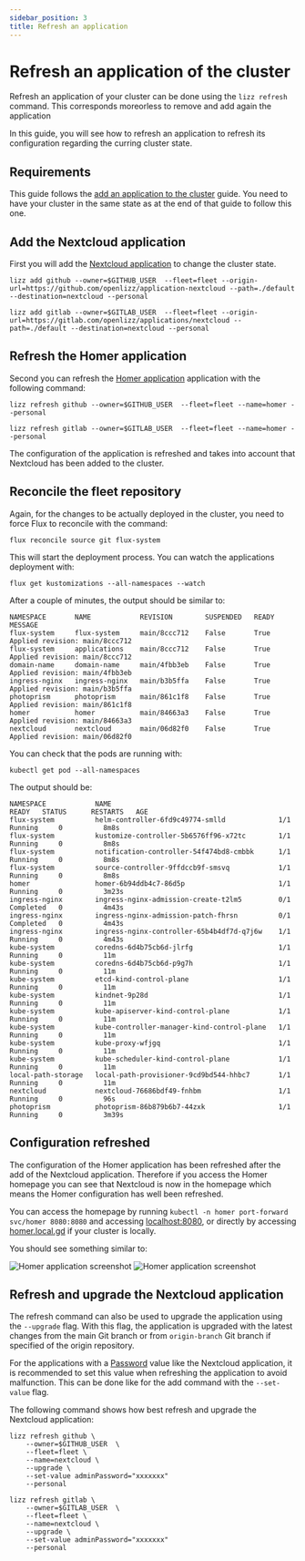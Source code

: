 ```yaml
---
sidebar_position: 3
title: Refresh an application
---
```



# Refresh an application of the cluster

Refresh an application of your cluster can be done using the `lizz refresh` command.
This corresponds moreorless to remove and add again the application

In this guide, you will see how to refresh an application to refresh its configuration regarding the curring cluster state.

## Requirements

This guide follows the [add an application to the cluster](./add) guide.
You need to have your cluster in the same state as at the end of that guide to follow this one.

## Add the Nextcloud application

First you will add the [Nextcloud application](https://github.com/Openlizz/application-nextcloud/) to change the cluster state.

<Tabs groupId="git-providers">
<TabItem value="github" label="GitHub">

```
lizz add github --owner=$GITHUB_USER  --fleet=fleet --origin-url=https://github.com/openlizz/application-nextcloud --path=./default --destination=nextcloud --personal
```

</TabItem>
<TabItem value="gitlab" label="GitLab">

```
lizz add gitlab --owner=$GITLAB_USER  --fleet=fleet --origin-url=https://gitlab.com/openlizz/applications/nextcloud --path=./default --destination=nextcloud --personal
```

</TabItem>
</Tabs>

## Refresh the Homer application

Second you can refresh the [Homer application](https://github.com/Openlizz/application-homer) application with the following command:

<Tabs groupId="git-providers">
<TabItem value="github" label="GitHub">

```
lizz refresh github --owner=$GITHUB_USER  --fleet=fleet --name=homer --personal
```

</TabItem>
<TabItem value="gitlab" label="GitLab">

```
lizz refresh gitlab --owner=$GITLAB_USER  --fleet=fleet --name=homer --personal
```

</TabItem>
</Tabs>

The configuration of the application is refreshed and takes into account that Nextcloud has been added to the cluster.

## Reconcile the fleet repository

Again, for the changes to be actually deployed in the cluster, you need to force Flux to reconcile with the command:

```
flux reconcile source git flux-system
```

This will start the deployment process.
You can watch the applications deployment with:

```
flux get kustomizations --all-namespaces --watch
```

After a couple of minutes, the output should be similar to:

```
NAMESPACE  	    NAME       	    REVISION    	SUSPENDED	READY	MESSAGE
flux-system	    flux-system	    main/8ccc712	False    	True 	Applied revision: main/8ccc712
flux-system	    applications	main/8ccc712	False	    True	Applied revision: main/8ccc712
domain-name	    domain-name	    main/4fbb3eb	False	    True	Applied revision: main/4fbb3eb
ingress-nginx	ingress-nginx	main/b3b5ffa	False	    True	Applied revision: main/b3b5ffa
photoprism	    photoprism	    main/861c1f8	False	    True	Applied revision: main/861c1f8
homer	        homer	        main/84663a3	False	    True	Applied revision: main/84663a3
nextcloud	    nextcloud	    main/06d82f0	False	    True	Applied revision: main/06d82f0
```

You can check that the pods are running with:

```
kubectl get pod --all-namespaces
```

The output should be:

```
NAMESPACE            NAME                                         READY   STATUS      RESTARTS   AGE
flux-system          helm-controller-6fd9c49774-smlld             1/1     Running     0          8m8s
flux-system          kustomize-controller-5b6576ff96-x72tc        1/1     Running     0          8m8s
flux-system          notification-controller-54f474bd8-cmbbk      1/1     Running     0          8m8s
flux-system          source-controller-9ffdccb9f-smsvq            1/1     Running     0          8m8s
homer                homer-6b94ddb4c7-86d5p                       1/1     Running     0          3m23s
ingress-nginx        ingress-nginx-admission-create-t2lm5         0/1     Completed   0          4m43s
ingress-nginx        ingress-nginx-admission-patch-fhrsn          0/1     Completed   0          4m43s
ingress-nginx        ingress-nginx-controller-65b4b4df7d-q7j6w    1/1     Running     0          4m43s
kube-system          coredns-6d4b75cb6d-jlrfg                     1/1     Running     0          11m
kube-system          coredns-6d4b75cb6d-p9g7h                     1/1     Running     0          11m
kube-system          etcd-kind-control-plane                      1/1     Running     0          11m
kube-system          kindnet-9p28d                                1/1     Running     0          11m
kube-system          kube-apiserver-kind-control-plane            1/1     Running     0          11m
kube-system          kube-controller-manager-kind-control-plane   1/1     Running     0          11m
kube-system          kube-proxy-wfjgq                             1/1     Running     0          11m
kube-system          kube-scheduler-kind-control-plane            1/1     Running     0          11m
local-path-storage   local-path-provisioner-9cd9bd544-hhbc7       1/1     Running     0          11m
nextcloud            nextcloud-76686bdf49-fnhbm                   1/1     Running     0          96s
photoprism           photoprism-86b879b6b7-44zxk                  1/1     Running     0          3m39s
```

## Configuration refreshed

The configuration of the Homer application has been refreshed after the add of the Nextcloud application.
Therefore if you access the Homer homepage you can see that Nextcloud is now in the homepage which means the Homer configuration has well been refreshed.

You can access the homepage by running `kubectl -n homer port-forward svc/homer 8080:8080` and accessing [localhost:8080](http://localhost:8080/), or directly by accessing [homer.local.gd](http://homer.local.gd) if your cluster is locally.

You should see something similar to:

![Homer application screenshot](./img/refresh/screenshot_homer_dark.png#dark-mode-only)
![Homer application screenshot](./img/refresh/screenshot_homer_light.png#light-mode-only)

## Refresh and upgrade the Nextcloud application

The refresh command can also be used to upgrade the application using the `--upgrade` flag.
With this flag, the application is upgraded with the latest changes from the main Git branch or from `origin-branch` Git branch if specified of the origin repository.

For the applications with a [Password](../concepts/values#password) value like the Nextcloud application, it is recommended to set this value when refreshing the application to avoid malfunction.
This can be done like for the add command with the `--set-value` flag.

The following command shows how best refresh and upgrade the Nextcloud application:

<Tabs groupId="git-providers">
<TabItem value="github" label="GitHub">

```
lizz refresh github \
    --owner=$GITHUB_USER  \
    --fleet=fleet \
    --name=nextcloud \
    --upgrade \
    --set-value adminPassword="xxxxxxx"
    --personal
```

</TabItem>
<TabItem value="gitlab" label="GitLab">

```
lizz refresh gitlab \
    --owner=$GITLAB_USER  \
    --fleet=fleet \
    --name=nextcloud \
    --upgrade \
    --set-value adminPassword="xxxxxxx"
    --personal
```

</TabItem>
</Tabs>
